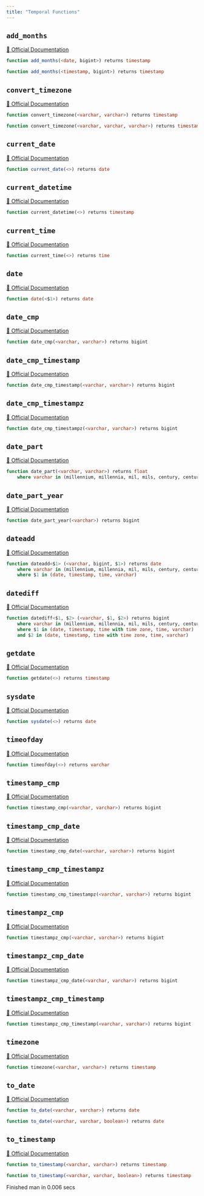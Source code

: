 ```yaml
---
title: "Temporal Functions"
---
```


## `add_months`
[🔗 Official Documentation](#)

```sql
function add_months(<date, bigint>) returns timestamp
```


```sql
function add_months(<timestamp, bigint>) returns timestamp
```


## `convert_timezone`
[🔗 Official Documentation](#)

```sql
function convert_timezone(<varchar, varchar>) returns timestamp
```


```sql
function convert_timezone(<varchar, varchar, varchar>) returns timestamp
```


## `current_date`
[🔗 Official Documentation](#)

```sql
function current_date(<>) returns date
```


## `current_datetime`
[🔗 Official Documentation](#)

```sql
function current_datetime(<>) returns timestamp
```


## `current_time`
[🔗 Official Documentation](#)

```sql
function current_time(<>) returns time
```


## `date`
[🔗 Official Documentation](#)

```sql
function date(<$1>) returns date
```


## `date_cmp`
[🔗 Official Documentation](#)

```sql
function date_cmp(<varchar, varchar>) returns bigint
```


## `date_cmp_timestamp`
[🔗 Official Documentation](#)

```sql
function date_cmp_timestamp(<varchar, varchar>) returns bigint
```


## `date_cmp_timestampz`
[🔗 Official Documentation](#)

```sql
function date_cmp_timestampz(<varchar, varchar>) returns bigint
```


## `date_part`
[🔗 Official Documentation](#)

```sql
function date_part(<varchar, varchar>) returns float
	where varchar in (millennium, millennia, mil, mils, century, centuries, c, cent, cents, decade, decades, dec, decs, year, years, y, yr, yrs, quarter, quarters, qtr, qtrs, month, months, mon, mons, week, weeks, w, dayofweek, dow, dw, weekday, dayofyear, doy, dy, yearday, days, days, d, hour, hours, h, hr, hrs, minute, minutes, m, min, mins, second, seconds, s, sec, secs, millisecond, milliseconds, ms, msec, msecs, msecond, mseconds, millisec, millisecs, millisecon, microsecond, microseconds, microsec, microsecs, microsecond, usecond, useconds, us, usec, usecs)
```


## `date_part_year`
[🔗 Official Documentation](#)

```sql
function date_part_year(<varchar>) returns bigint
```


## `dateadd`
[🔗 Official Documentation](#)

```sql
function dateadd<$1> (<varchar, bigint, $1>) returns date
	where varchar in (millennium, millennia, mil, mils, century, centuries, c, cent, cents, decade, decades, dec, decs, year, years, y, yr, yrs, quarter, quarters, qtr, qtrs, month, months, mon, mons, week, weeks, w, day, days, d, hour, hours, h, hr, hrs, minute, minutes, m, min, mins, second, seconds, s, sec, secs, millisecond, milliseconds, ms, msec, msecs, msecond, mseconds, millisec, millisecs, millisecon, microsecond, microseconds, microsec, microsecs, microsecond, usecond, useconds, us, usec, usecs)
	where $1 in (date, timestamp, time, varchar)
```


## `datediff`
[🔗 Official Documentation](#)

```sql
function datediff<$1, $2> (<varchar, $1, $2>) returns bigint
	where varchar in (millennium, millennia, mil, mils, century, centuries, c, cent, cents, decade, decades, dec, decs, year, years, y, yr, yrs, quarter, quarters, qtr, qtrs, month, months, mon, mons, week, weeks, w, day, days, d, hour, hours, h, hr, hrs, minute, minutes, m, min, mins, second, seconds, s, sec, secs, millisecond, milliseconds, ms, msec, msecs, msecond, mseconds, millisec, millisecs, millisecon, microsecond, microseconds, microsec, microsecs, microsecond, usecond, useconds, us, usec, usecs)
	where $1 in (date, timestamp, time with time zone, time, varchar)
	and $2 in (date, timestamp, time with time zone, time, varchar)
```


## `getdate`
[🔗 Official Documentation](#)

```sql
function getdate(<>) returns timestamp
```


## `sysdate`
[🔗 Official Documentation](#)

```sql
function sysdate(<>) returns date
```


## `timeofday`
[🔗 Official Documentation](#)

```sql
function timeofday(<>) returns varchar
```


## `timestamp_cmp`
[🔗 Official Documentation](#)

```sql
function timestamp_cmp(<varchar, varchar>) returns bigint
```


## `timestamp_cmp_date`
[🔗 Official Documentation](#)

```sql
function timestamp_cmp_date(<varchar, varchar>) returns bigint
```


## `timestamp_cmp_timestampz`
[🔗 Official Documentation](#)

```sql
function timestamp_cmp_timestampz(<varchar, varchar>) returns bigint
```


## `timestampz_cmp`
[🔗 Official Documentation](#)

```sql
function timestampz_cmp(<varchar, varchar>) returns bigint
```


## `timestampz_cmp_date`
[🔗 Official Documentation](#)

```sql
function timestampz_cmp_date(<varchar, varchar>) returns bigint
```


## `timestampz_cmp_timestamp`
[🔗 Official Documentation](#)

```sql
function timestampz_cmp_timestamp(<varchar, varchar>) returns bigint
```


## `timezone`
[🔗 Official Documentation](#)

```sql
function timezone(<varchar, varchar>) returns timestamp
```


## `to_date`
[🔗 Official Documentation](#)

```sql
function to_date(<varchar, varchar>) returns date
```


```sql
function to_date(<varchar, varchar, boolean>) returns date
```


## `to_timestamp`
[🔗 Official Documentation](#)

```sql
function to_timestamp(<varchar, varchar>) returns timestamp
```


```sql
function to_timestamp(<varchar, varchar, boolean>) returns timestamp
```


   Finished man in 0.006 secs


